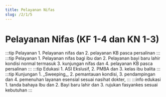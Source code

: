 ```yaml
---
title: Pelayanan Nifas
slug: /2/1/5
---
```



# Pelayanan Nifas (KF 1-4 dan KN 1-3)

<Tabs>
  <TabItem value='puskesmas' label="Puskesmas">
  :::tip Pelayanan
  1. Pelayanan nifas dan 
  2. pelayanan KB pasca persalinan
  :::
  </TabItem>
  <TabItem value='pustu' label="Pustu">
  :::tip Pelayanan
  1. Pelayanan nifas bagi ibu dan 
  2. Pelayanan bayi baru lahir kondisi normal termasuk 
  3. kunjungan nifas dan 
  4. pelayanan KB pasca persalinan
  :::
  </TabItem>
  <TabItem value='posyandu' label="Posyandu">
  :::tip Edukasi 
  1. ASI Ekslusif, 
  2. PMBA dan 
  3. kelas ibu balita
  :::
  </TabItem>
  <TabItem value='rumah' label="Kunjungan Rumah">
  :::tip Kunjungan
  1. _Sweeping_, 
  2. pemantauan kondisi, 
  3. pendampingan dan 
  4. pemenuhan layanan esensial sesuai nasihat dokter,
  :::
  :::info edukasi 
  1. tanda bahaya Ibu dan 
  2. Bayi baru lahir dan 
  3. rujukan fasyankes sesuai kebutuhan
  :::
  </TabItem>
</Tabs>
